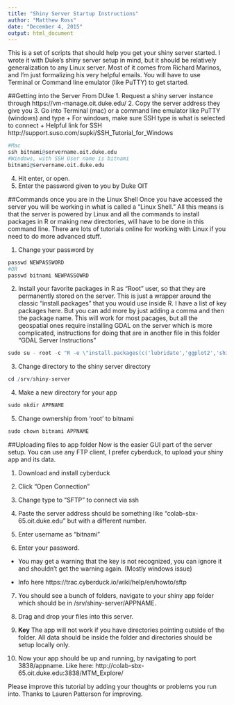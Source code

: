 ```yaml
---
title: "Shiny Server Startup Instructions"
author: "Matthew Ross"
date: "December 4, 2015"
output: html_document
---
```


This is a set of scripts that should help you get your shiny server started. I wrote it with Duke's shiny server setup in mind, but it should be relatively generalization to any Linux server. Most of it comes from Richard Marinos, and I'm just formalizing his very helpful emails. You will have to use Terminal or Command line emulator (like PuTTY) to get started. 

##Getting into the Server From DUke
1. Request a shiny server instance through https://vm-manage.oit.duke.edu/
2. Copy the server address they give you 
3. Go into Terminal (mac) or a command line emulator like PuTTY (windows) and type
  + For windows, make sure SSH type is what is selected to connect
  + Helpful link for SSH http://support.suso.com/supki/SSH_Tutorial_for_Windows 
```r
#Mac
ssh bitnami@servername.oit.duke.edu
#Windows, with SSH User name is bitnami
bitnami@servername.oit.duke.edu
```

4. Hit enter, or open.
5. Enter the password given to you by Duke OIT


##Commands once you are in the Linux Shell
Once you have accessed the server you will be working in what is called a "Linux Shell." All this means is that the server is powered by Linux and all the commands to install packages in R or making new directories, will have to be done in this command line. There are lots of tutorials online for working with Linux if you need to do more advanced stuff. 

1. Change your password by 

```r
passwd NEWPASSWORD
#OR
passwd bitnami NEWPASSOWRD
```

2. Install your favorite packages in R as "Root" user, so that they are permanently stored on the server. This is just a wrapper around the classic "install.packages" that you would use inside R. I have a list of key packages here. But you can add more by just adding a comma and then the package name. This will work for most pacages, but all the geospatial ones require installing GDAL on the server which is more complicated, instructions for doing that are in another file in this folder "GDAL Server Instructions"

```r
sudo su - root -c "R -e \"install.packages(c('lubridate','ggplot2','shiny','rgdal','sp','raster','rasterVis','reshape2','shape','maptools','fields'),repos='http://cran.rstudio.com/')\""
```

3. Change directory to the shiny server directory
```r
cd /srv/shiny-server
```

4. Make a new directory for your app
```r
sudo mkdir APPNAME
```

5. Change ownership from 'root' to bitnami
```r
sudo chown bitnami APPNAME
```

##Uploading files to app folder
Now is the easier GUI part of the server setup. You can use any FTP client, I prefer cyberduck, to upload your shiny app and its data. 

1. Download and install cyberduck

2. Click "Open Connection"

3. Change type to "SFTP" to connect via ssh

4. Paste the server address should be something like "colab-sbx-65.oit.duke.edu" but with a different number. 

5. Enter username as "bitnami"

6. Enter your password.

 + You may get a warning that the key is not recognized, you can ignore it and shouldn't get the warning again. (Mostly windows issue)
 
 + Info here  https://trac.cyberduck.io/wiki/help/en/howto/sftp
 
7. You should see a bunch of folders, navigate to your shiny app folder which should be in /srv/shiny-server/APPNAME.

8. Drag and drop your files into this server. 

9. **Key** The app will not work if you have directories pointing outside of the folder. All data should be inside the folder and directories should be setup locally only. 

10. Now your app should be up and running, by navigating to port 3838/appname. Like here: http://colab-sbx-65.oit.duke.edu:3838/MTM_Explore/

Please improve this tutorial by adding your thoughts or problems you run into. 
Thanks to Lauren Patterson for improving. 



